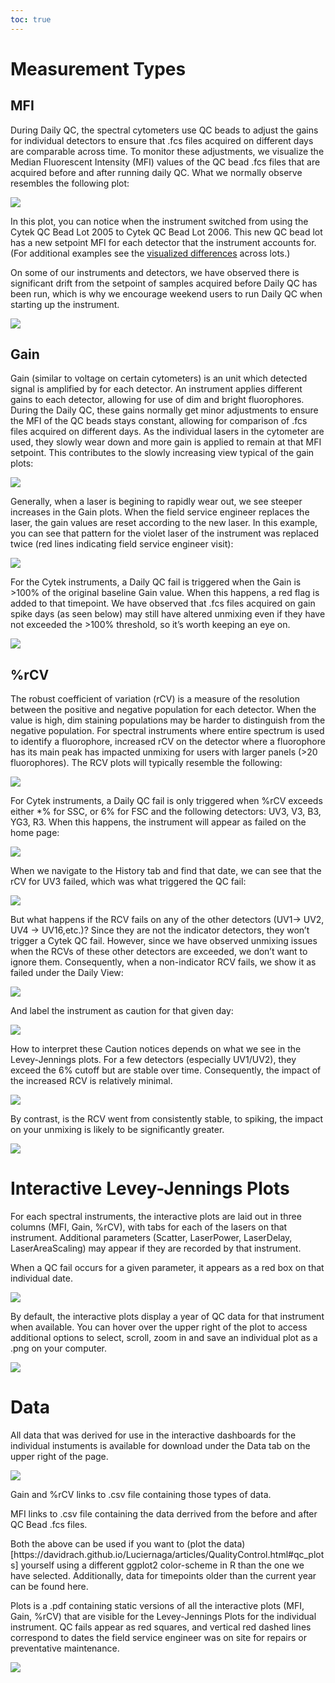 ```yaml
---
toc: true
---
```


# Measurement Types

## MFI
 During Daily QC, the spectral cytometers use QC beads to adjust the gains for individual detectors to ensure that .fcs files acquired on different days are comparable  across time. To monitor these adjustments, we visualize the Median Fluorescent Intensity (MFI) values of the QC bead .fcs files that are acquired before and after running daily QC. What we normally observe resembles the following plot:

 ![](images/MFI_B3.png){fig-align="center"}

 In this plot, you can notice when the instrument switched from using the Cytek QC Bead Lot 2005 to Cytek QC Bead Lot 2006. This new QC bead lot has a new setpoint MFI for each detector that the instrument accounts for. (For additional examples see the [visualized differences](https://umgccfcss.github.io/InstrumentQC/CytekQCBead) across lots.)

 On some of our instruments and detectors, we have observed there is significant drift from the setpoint of samples acquired before Daily QC has been run, which is why we encourage weekend users to run Daily QC when starting up the instrument.

 ![](images/MFI_R1.png){fig-align="center"}
 
## Gain
Gain (similar to voltage on certain cytometers) is an unit which detected signal is amplified by for each detector. An instrument applies different gains to each detector, allowing for use of dim and bright fluorophores. During the Daily QC, these gains normally get minor adjustments to ensure the MFI of the QC beads stays constant, allowing for comparison of .fcs files acquired on different days.  As the individual lasers in the cytometer are used, they slowly wear down and more gain is applied to remain at that MFI setpoint. This contributes to the slowly increasing view typical of the gain plots:

 ![](images/Gain_UV3.png){fig-align="center"}

Generally, when a laser is begining to rapidly wear out, we see steeper increases in the Gain plots. When the field service engineer replaces the laser, the gain values are reset according to the new laser. In this example, you can see that pattern for the violet laser of the instrument was replaced twice (red lines indicating field service engineer visit):

 ![](images/Gain_V1.png){fig-align="center"}

For the Cytek instruments, a Daily QC fail is triggered when the Gain is >100% of the original baseline Gain value. When this happens, a red flag is added to that timepoint. We have observed that .fcs files acquired on gain spike days (as seen below) may still have altered unmixing even if they have not exceeded the >100% threshold, so it's worth keeping an eye on. 

 ![](images/Gain_R8.png){fig-align="center"}

## %rCV
The robust coefficient of variation (rCV) is a measure of the resolution between the positive and negative population for each detector. When the value is high, dim staining populations may be harder to distinguish from the negative population. For spectral instruments where entire spectrum is used to identify a fluorophore, increased rCV on the detector where a fluorophore has its main peak has impacted unmixing for users with larger panels (>20 fluorophores). The RCV plots will typically resemble the following:

 ![](images/RCV_UV3.png){fig-align="center"}

For Cytek instruments, a Daily QC fail is only triggered when %rCV exceeds either *% for SSC, or 6% for FSC and the following detectors: UV3, V3, B3, YG3, R3. When this happens, the instrument will appear as failed on the home page:

 ![](images/InstrumentFail.png){fig-align="center"}

 When we navigate to the History tab and find that date, we can see that the rCV for UV3 failed, which was what triggered the QC fail:

 ![](images/HistoryView.png){fig-align="center"} 

But what happens if the RCV fails on any of the other detectors (UV1-> UV2, UV4 -> UV16,etc.)? Since they are not the indicator detectors, they won't trigger a Cytek QC fail. However, since we have observed unmixing issues when the RCVs of these other detectors are exceeded, we don't want to ignore them. Consequently, when a non-indicator RCV fails, we show it as failed under the Daily View:

 ![](images/InstrumentCautionDaily.png){fig-align="center"} 

And label the instrument as caution for that given day:

 ![](images/InstrumentCaution.png){fig-align="center"} 

How to interpret these Caution notices depends on what we see in the Levey-Jennings plots. For a few detectors (especially UV1/UV2), they exceed the 6% cutoff but are stable over time. Consequently, the impact of the increased RCV is relatively minimal.

 ![](images/RCV_UV1Stable.png){fig-align="center"} 

By contrast, is the RCV went from consistently stable, to spiking, the impact on your unmixing is likely to be significantly greater.

 ![](images/RCV_UV16Issue.png){fig-align="center"} 

# Interactive Levey-Jennings Plots

For each spectral instruments, the interactive plots are laid out in three columns (MFI, Gain, %rCV), with tabs for each of the lasers on that instrument. Additional parameters (Scatter, LaserPower, LaserDelay, LaserAreaScaling) may appear if they are recorded by that instrument.  

When a QC fail occurs for a given parameter, it appears as a red box on that individual date.

 ![](images/RCV_UV16Issue.png){fig-align="center"} 

By default, the interactive plots display a year of QC data for that instrument when available.  You can hover over the upper right of the plot to access additional options to select, scroll, zoom in and save an individual plot as a .png on your computer.

 ![](images/Options.png){fig-align="center"} 

# Data

All data that was derived for use in the interactive dashboards for the individual instuments is available for download under the Data tab on the upper right of the page. 

 ![](images/DataView.png){fig-align="center"} 

Gain and %rCV links to .csv file containing those types of data. 

MFI links to .csv file containing the data derrived from the before and after QC Bead .fcs files. 

Both the above can be used if you want to (plot the data)[https://davidrach.github.io/Luciernaga/articles/QualityControl.html#qc_plots] yourself using a different ggplot2 color-scheme in R than the one we have selected. Additionally, data for timepoints older than the current year can be found here. 

Plots is a .pdf containing static versions of all the interactive plots (MFI, Gain, %rCV) that are visible for the Levey-Jennings Plots for the individual instrument. QC fails appear as red squares, and vertical red dashed lines correspond to dates the field service engineer was on site for repairs or preventative maintenance.

 ![](images/RCV_V3.png){fig-align="center"} 
